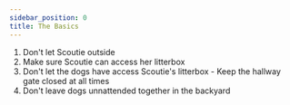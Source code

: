 ```yaml
---
sidebar_position: 0
title: The Basics
---
```


1. Don't let Scoutie outside <i class="fa-solid fa-cat"></i>
2. Make sure Scoutie can access her litterbox <i class="fa-solid fa-poo"></i>
3. Don't let the dogs have access Scoutie's litterbox <i class="fa-solid fa-poop"></i> - Keep the hallway gate closed at all times
4. Don't leave dogs unnattended together in the backyard <i class="fa-solid fa-dog"></i>

